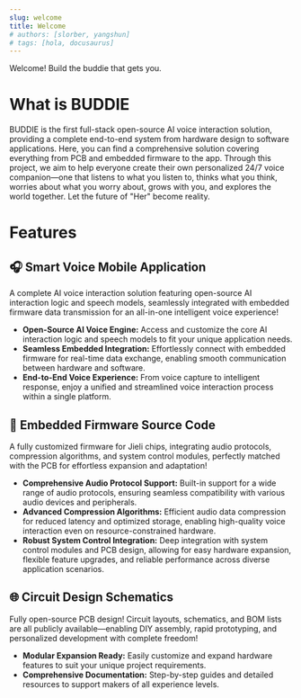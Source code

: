 ```yaml
---
slug: welcome
title: Welcome
# authors: [slorber, yangshun]
# tags: [hola, docusaurus]
---
```


Welcome! Build the buddie that gets you.

<!-- truncate -->

# What is BUDDIE
BUDDIE is the first full-stack open-source AI voice interaction solution, providing a complete end-to-end system from hardware design to software applications. Here, you can find a comprehensive solution covering everything from PCB and embedded firmware to the app. Through this project, we aim to help everyone create their own personalized 24/7 voice companion—one that listens to what you listen to, thinks what you think, worries about what you worry about, grows with you, and explores the world together. Let the future of "Her" become reality.


# Features
## 🎧 Smart Voice Mobile Application
A complete AI voice interaction solution featuring open-source AI interaction logic and speech models, seamlessly integrated with embedded firmware data transmission for an all-in-one intelligent voice experience!

- **Open-Source AI Voice Engine:** Access and customize the core AI interaction logic and speech models to fit your unique application needs.
- **Seamless Embedded Integration:** Effortlessly connect with embedded firmware for real-time data exchange, enabling smooth communication between hardware and software.
- **End-to-End Voice Experience:** From voice capture to intelligent response, enjoy a unified and streamlined voice interaction process within a single platform.
## 📱 Embedded Firmware Source Code
A fully customized firmware for Jieli chips, integrating audio protocols, compression algorithms, and system control modules, perfectly matched with the PCB for effortless expansion and adaptation!

- **Comprehensive Audio Protocol Support:** Built-in support for a wide range of audio protocols, ensuring seamless compatibility with various audio devices and peripherals.
- **Advanced Compression Algorithms:** Efficient audio data compression for reduced latency and optimized storage, enabling high-quality voice interaction even on resource-constrained hardware.
- **Robust System Control Integration:** Deep integration with system control modules and PCB design, allowing for easy hardware expansion, flexible feature upgrades, and reliable performance across diverse application scenarios.
## 🌐 Circuit Design Schematics
Fully open-source PCB design! Circuit layouts, schematics, and BOM lists are all publicly available—enabling DIY assembly, rapid prototyping, and personalized development with complete freedom!

- **Modular Expansion Ready:** Easily customize and expand hardware features to suit your unique project requirements.
- **Comprehensive Documentation:** Step-by-step guides and detailed resources to support makers of all experience levels.